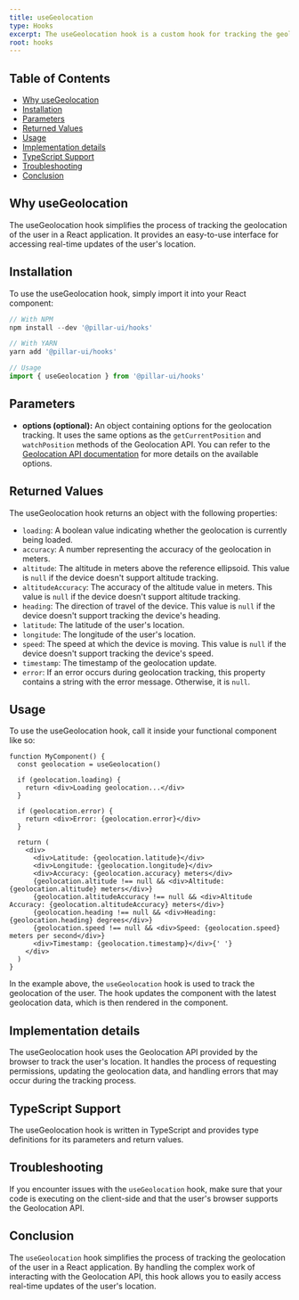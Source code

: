 ```yaml
---
title: useGeolocation
type: Hooks
excerpt: The useGeolocation hook is a custom hook for tracking the geolocation of the user. It provides real-time updates of the user's latitude, longitude, altitude, speed, and other related properties.
root: hooks
---
```


## Table of Contents

- [Why useGeolocation](#why-usegeolocation)
- [Installation](#installation)
- [Parameters](#parameters)
- [Returned Values](#returned-values)
- [Usage](#usage)
- [Implementation details](#implementation-details)
- [TypeScript Support](#typescript-support)
- [Troubleshooting](#troubleshooting)
- [Conclusion](#conclusion)

## Why useGeolocation

The useGeolocation hook simplifies the process of tracking the geolocation of the user in a React application. It provides an easy-to-use interface for accessing real-time updates of the user's location.

## Installation

To use the useGeolocation hook, simply import it into your React component:

```ts
// With NPM
npm install --dev '@pillar-ui/hooks'

// With YARN
yarn add '@pillar-ui/hooks'

// Usage
import { useGeolocation } from '@pillar-ui/hooks'
```

## Parameters

- **options (optional):** An object containing options for the geolocation tracking. It uses the same options as the `getCurrentPosition` and `watchPosition` methods of the Geolocation API. You can refer to the [Geolocation API documentation](https://developer.mozilla.org/en-US/docs/Web/API/Geolocation_API) for more details on the available options.

## Returned Values

The useGeolocation hook returns an object with the following properties:

- `loading`: A boolean value indicating whether the geolocation is currently being loaded.
- `accuracy`: A number representing the accuracy of the geolocation in meters.
- `altitude`: The altitude in meters above the reference ellipsoid. This value is `null` if the device doesn't support altitude tracking.
- `altitudeAccuracy`: The accuracy of the altitude value in meters. This value is `null` if the device doesn't support altitude tracking.
- `heading`: The direction of travel of the device. This value is `null` if the device doesn't support tracking the device's heading.
- `latitude`: The latitude of the user's location.
- `longitude`: The longitude of the user's location.
- `speed`: The speed at which the device is moving. This value is `null` if the device doesn't support tracking the device's speed.
- `timestamp`: The timestamp of the geolocation update.
- `error`: If an error occurs during geolocation tracking, this property contains a string with the error message. Otherwise, it is `null`.

## Usage

To use the useGeolocation hook, call it inside your functional component like so:

```tsx import { useGeolocation } from '@pillar-ui/hooks' // Adjust the path accordingly
function MyComponent() {
  const geolocation = useGeolocation()

  if (geolocation.loading) {
    return <div>Loading geolocation...</div>
  }

  if (geolocation.error) {
    return <div>Error: {geolocation.error}</div>
  }

  return (
    <div>
      <div>Latitude: {geolocation.latitude}</div>
      <div>Longitude: {geolocation.longitude}</div>
      <div>Accuracy: {geolocation.accuracy} meters</div>
      {geolocation.altitude !== null && <div>Altitude: {geolocation.altitude} meters</div>}
      {geolocation.altitudeAccuracy !== null && <div>Altitude Accuracy: {geolocation.altitudeAccuracy} meters</div>}
      {geolocation.heading !== null && <div>Heading: {geolocation.heading} degrees</div>}
      {geolocation.speed !== null && <div>Speed: {geolocation.speed} meters per second</div>}
      <div>Timestamp: {geolocation.timestamp}</div>{' '}
    </div>
  )
}
```

In the example above, the `useGeolocation` hook is used to track the geolocation of the user. The hook updates the component with the latest geolocation data, which is then rendered in the component.

## Implementation details

The useGeolocation hook uses the Geolocation API provided by the browser to track the user's location. It handles the process of requesting permissions, updating the geolocation data, and handling errors that may occur during the tracking process.

## TypeScript Support

The useGeolocation hook is written in TypeScript and provides type definitions for its parameters and return values.

## Troubleshooting

If you encounter issues with the `useGeolocation` hook, make sure that your code is executing on the client-side and that the user's browser supports the Geolocation API.

## Conclusion

The `useGeolocation` hook simplifies the process of tracking the geolocation of the user in a React application. By handling the complex work of interacting with the Geolocation API, this hook allows you to easily access real-time updates of the user's location.
